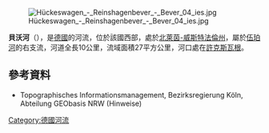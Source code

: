 {{Expand language|1=de|time=2020-07-10T17:06:34+00:00}}
{{Coord|51|8|32.32|N|7|21|13.42|E|display=title}}
[[Image:Hückeswagen_-_Reinshagenbever_-_Bever_04_ies.jpg|right]]

'''貝沃河'''（{{lang-de|Bever}}），是[[德國|德國]]的河流，位於該國西部，處於[[北萊茵-威斯特法倫州|北萊茵-威斯特法倫州]]，屬於[[伍珀河|伍珀河]]的右支流，河道全長10公里，流域面積27平方公里，河口處在[[許克斯瓦根|許克斯瓦根]]。

==參考資料==
* Topographisches Informationsmanagement, Bezirksregierung Köln, Abteilung GEObasis NRW (Hinweise)

{{Germany-geo-stub}}
[[Category:德國河流|Category:德國河流]]